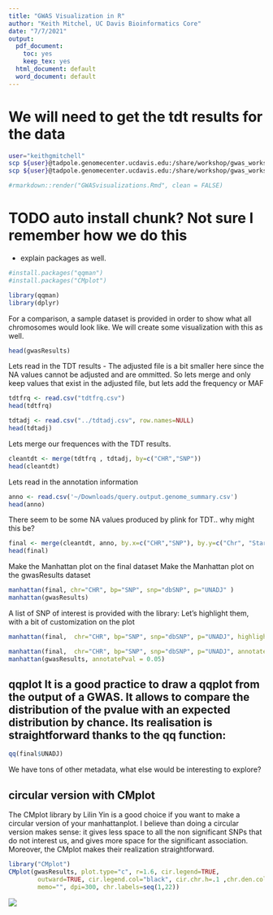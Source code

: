```yaml
---
title: "GWAS Visualization in R"
author: "Keith Mitchel, UC Davis Bioinformatics Core"
date: "7/7/2021"
output:
  pdf_document:
    toc: yes
    keep_tex: yes
  html_document: default
  word_document: default
---
```


# We will need to get the tdt results for the data
```bash
user="keithgmitchell"
scp ${user}@tadpole.genomecenter.ucdavis.edu:/share/workshop/gwas_workshop/${user}/plink/tdtfrq.csv  .
scp ${user}@tadpole.genomecenter.ucdavis.edu:/share/workshop/gwas_workshop/${user}/plink/tdtadj.csv  .

```


```r
#rmarkdown::render("GWASvisualizations.Rmd", clean = FALSE)
```

# TODO auto install chunk? Not sure I remember how we do this
- explain packages as well.
```r
#install.packages("qqman")
#install.packages("CMplot")
```

```r
library(qqman)
library(dplyr)
```

For a comparison, a sample dataset is provided in order to show what all chromosomes would look like. We will create some visualization with this as well. 
```r
head(gwasResults)
```


Lets read in the TDT results
- The adjusted file is a bit smaller here since the NA values cannot be adjusted and are ommitted. So lets merge and only keep values that exist in the adjusted file, but lets add the frequency or MAF
```r
tdtfrq <- read.csv("tdtfrq.csv")
head(tdtfrq)
```

```r
tdtadj <- read.csv("../tdtadj.csv", row.names=NULL)
head(tdtadj)
```
Lets merge our frequences with the TDT results. 
```r
cleantdt <- merge(tdtfrq , tdtadj, by=c("CHR","SNP"))
head(cleantdt)
```

Lets read in the annotation information
```r
anno <- read.csv('~/Downloads/query.output.genome_summary.csv')
head(anno)
```

There seem to be some NA values produced by plink for TDT.. why might this be?
```r
final <- merge(cleantdt, anno, by.x=c("CHR","SNP"), by.y=c("Chr", "Start"))
head(final)
```
Make the Manhattan plot on the final dataset
Make the Manhattan plot on the gwasResults dataset
```r
manhattan(final, chr="CHR", bp="SNP", snp="dbSNP", p="UNADJ" )
manhattan(gwasResults)
```

A list of SNP of interest is provided with the library:
Let's highlight them, with a bit of customization on the plot
```r
manhattan(final,  chr="CHR", bp="SNP", snp="dbSNP", p="UNADJ", highlight = c("rs370508396"))
```

```r
manhattan(final,  chr="CHR", bp="SNP", snp="dbSNP", p="UNADJ", annotatePval = 0.5)
manhattan(gwasResults, annotatePval = 0.05)
```

## qqplot It is a good practice to draw a qqplot from the output of a GWAS. It allows to compare the distribution of the pvalue with an expected distribution by chance. Its realisation is straightforward thanks to the qq function:

```r
qq(final$UNADJ)
```


We have tons of other metadata, what else would be interesting to explore?


## circular version with CMplot
The CMplot library by Lilin Yin is a good choice if you want to make a circular version of your manhattanplot. I believe than doing a circular version makes sense: it gives less space to all the non significant SNPs that do not interest us, and gives more space for the significant association. Moreover, the CMplot makes their realization straightforward.

```r
library("CMplot")
CMplot(gwasResults, plot.type="c", r=1.6, cir.legend=TRUE,
        outward=TRUE, cir.legend.col="black", cir.chr.h=.1 ,chr.den.col="orange", file="jpg",
        memo="", dpi=300, chr.labels=seq(1,22))
```


![](../Circular-Manhattan.P.jpg)

